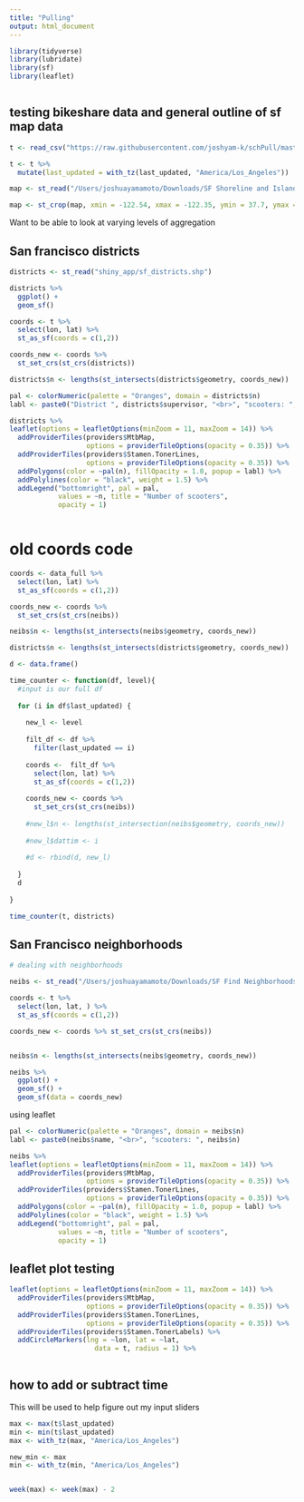 ```yaml
---
title: "Pulling"
output: html_document
---
```


```r
library(tidyverse)
library(lubridate)
library(sf)
library(leaflet)
```

```r

```


## testing bikeshare data and general outline of sf map data

```r
t <- read_csv("https://raw.githubusercontent.com/joshyam-k/schPull/master/data-folder/lime.csv")

t <- t %>% 
  mutate(last_updated = with_tz(last_updated, "America/Los_Angeles"))

map <- st_read("/Users/joshuayamamoto/Downloads/SF Shoreline and Islands/geo_export_f07717d3-0581-4d32-ae60-c9b2f961271a.shp")

map <- st_crop(map, xmin = -122.54, xmax = -122.35, ymin = 37.7, ymax = 37.83)


```

Want to be able to look at varying levels of aggregation

## San francisco districts

```r
districts <- st_read("shiny_app/sf_districts.shp")

districts %>% 
  ggplot() +
  geom_sf()

coords <- t %>% 
  select(lon, lat) %>%
  st_as_sf(coords = c(1,2))

coords_new <- coords %>% 
  st_set_crs(st_crs(districts))

districts$n <- lengths(st_intersects(districts$geometry, coords_new))

pal <- colorNumeric(palette = "Oranges", domain = districts$n)
labl <- paste0("District ", districts$supervisor, "<br>", "scooters: ", districts$n)

districts %>% 
leaflet(options = leafletOptions(minZoom = 11, maxZoom = 14)) %>% 
  addProviderTiles(providers$MtbMap,
                   options = providerTileOptions(opacity = 0.35)) %>%
  addProviderTiles(providers$Stamen.TonerLines,
                   options = providerTileOptions(opacity = 0.35)) %>% 
  addPolygons(color = ~pal(n), fillOpacity = 1.0, popup = labl) %>% 
  addPolylines(color = "black", weight = 1.5) %>% 
  addLegend("bottomright", pal = pal, 
            values = ~n, title = "Number of scooters",
            opacity = 1)



```

# old coords code
```r
coords <- data_full %>% 
  select(lon, lat) %>%
  st_as_sf(coords = c(1,2))

coords_new <- coords %>% 
  st_set_crs(st_crs(neibs))

neibs$n <- lengths(st_intersects(neibs$geometry, coords_new))

districts$n <- lengths(st_intersects(districts$geometry, coords_new))
```


```r

d <- data.frame()

time_counter <- function(df, level){
  #input is our full df
  
  for (i in df$last_updated) {
    
    new_l <- level
    
    filt_df <- df %>% 
      filter(last_updated == i)
      
    coords <-  filt_df %>% 
      select(lon, lat) %>%
      st_as_sf(coords = c(1,2))
    
    coords_new <- coords %>% 
      st_set_crs(st_crs(neibs))
    
    #new_l$n <- lengths(st_intersection(neibs$geometry, coords_new))
    
    #new_l$dattim <- i
    
    #d <- rbind(d, new_l)
    
  }
  d
  
}

time_counter(t, districts)
```

## San Francisco neighborhoods

```r

# dealing with neighborhoods

neibs <- st_read("/Users/joshuayamamoto/Downloads/SF Find Neighborhoods/geo_export_9c547e56-21de-452a-96e8-e273dc0528f1.shp")

coords <- t %>% 
  select(lon, lat, ) %>%
  st_as_sf(coords = c(1,2))

coords_new <- coords %>% st_set_crs(st_crs(neibs))


neibs$n <- lengths(st_intersects(neibs$geometry, coords_new))

neibs %>% 
  ggplot() +
  geom_sf() +
  geom_sf(data = coords_new)
```

using leaflet

```r
pal <- colorNumeric(palette = "Oranges", domain = neibs$n)
labl <- paste0(neibs$name, "<br>", "scooters: ", neibs$n)

neibs %>% 
leaflet(options = leafletOptions(minZoom = 11, maxZoom = 14)) %>% 
  addProviderTiles(providers$MtbMap,
                   options = providerTileOptions(opacity = 0.35)) %>%
  addProviderTiles(providers$Stamen.TonerLines,
                   options = providerTileOptions(opacity = 0.35)) %>% 
  addPolygons(color = ~pal(n), fillOpacity = 1.0, popup = labl) %>% 
  addPolylines(color = "black", weight = 1.5) %>% 
  addLegend("bottomright", pal = pal, 
            values = ~n, title = "Number of scooters",
            opacity = 1)
```


## leaflet plot testing

```r
leaflet(options = leafletOptions(minZoom = 11, maxZoom = 14)) %>% 
  addProviderTiles(providers$MtbMap,
                   options = providerTileOptions(opacity = 0.35)) %>%
  addProviderTiles(providers$Stamen.TonerLines,
                   options = providerTileOptions(opacity = 0.35)) %>% 
  addProviderTiles(providers$Stamen.TonerLabels) %>% 
  addCircleMarkers(lng = ~lon, lat = ~lat,
                     data = t, radius = 1) %>% 
 
```

## how to add or subtract time

This will be used to help figure out my input sliders

```r
max <- max(t$last_updated)
min <- min(t$last_updated)
max <- with_tz(max, "America/Los_Angeles")

new_min <- max
min <- with_tz(min, "America/Los_Angeles")


week(max) <- week(max) - 2




```


